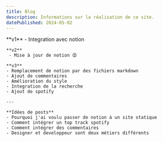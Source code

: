 ```yaml
---
title: Blog
description: Informations sur la réalisation de ce site. 
datePublished: 2024-05-02
---
```


<Wip>
    **v1**
        - Integration avec notion

    **v2**
     - Mise à jour de notion 😡

    **v3**
    - Remplacement de notion par des fichiers markdown
    - Ajout de commentaires
    - Amélioration du style
    - Integration de la recherche
    - Ajout de spotify

    ---

    **Idées de posts**
    - Pourquoi j'ai voulu passer de notion à un site statique
    - Comment intégrer un top track spotify
    - Comment intégrer des commentaires
    - Designer et developpeur sont deux métiers différents
</Wip>
